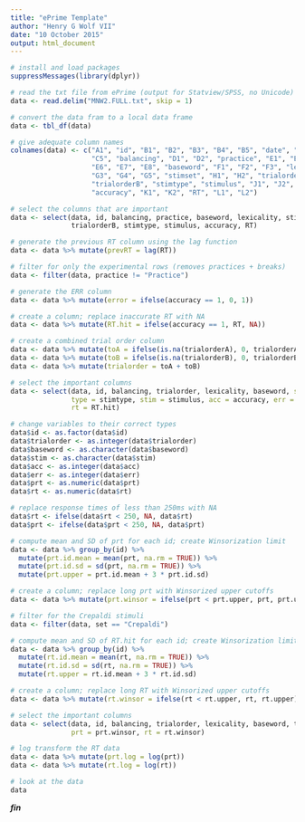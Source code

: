 ```yaml
---
title: "ePrime Template"
author: "Henry G Wolf VII"
date: "10 October 2015"
output: html_document
---
```


```r
# install and load packages
suppressMessages(library(dplyr))

# read the txt file from ePrime (output for Statview/SPSS, no Unicode)
data <- read.delim("MNW2.FULL.txt", skip = 1)

# convert the data fram to a local data frame
data <- tbl_df(data)

# give adequate column names
colnames(data) <- c("A1", "id", "B1", "B2", "B3", "B4", "B5", "date", "C1", "C2", "C3", "C4",
                    "C5", "balancing", "D1", "D2", "practice", "E1", "E2", "E3", "E4", "E5",
                    "E6", "E7", "E8", "baseword", "F1", "F2", "F3", "lexicality", "G1", "G2",
                    "G3", "G4", "G5", "stimset", "H1", "H2", "trialorderA", "I1", "I2",
                    "trialorderB", "stimtype", "stimulus", "J1", "J2", "J3", "J4",
                    "accuracy", "K1", "K2", "RT", "L1", "L2")

# select the columns that are important
data <- select(data, id, balancing, practice, baseword, lexicality, stimset, trialorderA,
               trialorderB, stimtype, stimulus, accuracy, RT)

# generate the previous RT column using the lag function
data <- data %>% mutate(prevRT = lag(RT))

# filter for only the experimental rows (removes practices + breaks)
data <- filter(data, practice != "Practice")

# generate the ERR column
data <- data %>% mutate(error = ifelse(accuracy == 1, 0, 1))

# create a column; replace inaccurate RT with NA
data <- data %>% mutate(RT.hit = ifelse(accuracy == 1, RT, NA))

# create a combined trial order column
data <- data %>% mutate(toA = ifelse(is.na(trialorderA), 0, trialorderA))
data <- data %>% mutate(toB = ifelse(is.na(trialorderB), 0, trialorderB))
data <- data %>% mutate(trialorder = toA + toB)

# select the important columns
data <- select(data, id, balancing, trialorder, lexicality, baseword, set = stimset,
               type = stimtype, stim = stimulus, acc = accuracy, err = error, prt = prevRT,
               rt = RT.hit)

# change variables to their correct types
data$id <- as.factor(data$id)
data$trialorder <- as.integer(data$trialorder)
data$baseword <- as.character(data$baseword)
data$stim <- as.character(data$stim)
data$acc <- as.integer(data$acc)
data$err <- as.integer(data$err)
data$prt <- as.numeric(data$prt)
data$rt <- as.numeric(data$rt)

# replace response times of less than 250ms with NA
data$rt <- ifelse(data$rt < 250, NA, data$rt)
data$prt <- ifelse(data$prt < 250, NA, data$prt)

# compute mean and SD of prt for each id; create Winsorization limit
data <- data %>% group_by(id) %>% 
  mutate(prt.id.mean = mean(prt, na.rm = TRUE)) %>% 
  mutate(prt.id.sd = sd(prt, na.rm = TRUE)) %>%
  mutate(prt.upper = prt.id.mean + 3 * prt.id.sd)

# create a column; replace long prt with Winsorized upper cutoffs
data <- data %>% mutate(prt.winsor = ifelse(prt < prt.upper, prt, prt.upper))

# filter for the Crepaldi stimuli
data <- filter(data, set == "Crepaldi")

# compute mean and SD of RT.hit for each id; create Winsorization limit
data <- data %>% group_by(id) %>% 
  mutate(rt.id.mean = mean(rt, na.rm = TRUE)) %>% 
  mutate(rt.id.sd = sd(rt, na.rm = TRUE)) %>%
  mutate(rt.upper = rt.id.mean + 3 * rt.id.sd)

# create a column; replace long RT with Winsorized upper cutoffs
data <- data %>% mutate(rt.winsor = ifelse(rt < rt.upper, rt, rt.upper))

# select the important columns
data <- select(data, id, balancing, trialorder, lexicality, baseword, type, stim, err,
               prt = prt.winsor, rt = rt.winsor)

# log transform the RT data
data <- data %>% mutate(prt.log = log(prt))
data <- data %>% mutate(rt.log = log(rt))

# look at the data
data
```

***fin***